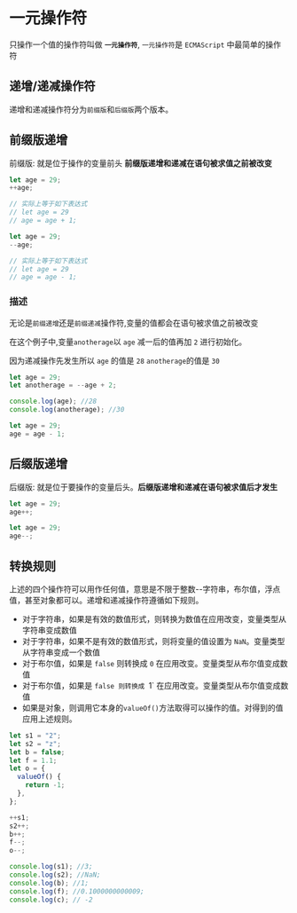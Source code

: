 # 一元操作符

只操作一个值的操作符叫做 **`一元操作符`**, `一元操作符`是 `ECMAScript` 中最简单的操作符

## 递增/递减操作符

递增和递减操作符分为`前缀版`和`后缀版`两个版本。

## 前缀版递增

前缀版: 就是位于操作的变量前头 **前缀版递增和递减在语句被求值之前被改变**

```javascript
let age = 29;
++age;

// 实际上等于如下表达式
// let age = 29
// age = age + 1;
```

```javascript
let age = 29;
--age;

// 实际上等于如下表达式
// let age = 29
// age = age - 1;
```

### 描述

无论是`前缀递增`还是`前缀递减`操作符,变量的值都会在语句被求值之前被改变

在这个例子中,变量`anotherage`以 `age` 减一后的值再加 `2` 进行初始化。

因为递减操作先发生所以 `age` 的值是 `28` `anotherage`的值是 `30`

```javascript
let age = 29;
let anotherage = --age + 2;

console.log(age); //28
console.log(anotherage); //30
```

```javascript
let age = 29;
age = age - 1;
```

## 后缀版递增

后缀版: 就是位于要操作的变量后头。**后缀版递增和递减在语句被求值后才发生**

```javascript
let age = 29;
age++;
```

```javascript
let age = 29;
age--;
```

## 转换规则

上述的四个操作符可以用作任何值，意思是不限于整数--字符串，布尔值，浮点值，甚至对象都可以。递增和递减操作符遵循如下规则。

- 对于字符串，如果是有效的数值形式，则转换为数值在应用改变，变量类型从字符串变成数值
- 对于字符串，如果不是有效的数值形式，则将变量的值设置为 `NaN`。变量类型从字符串变成一个数值
- 对于布尔值，如果是 `false` 则转换成 `0` 在应用改变。变量类型从布尔值变成数值
- 对于布尔值，如果是 `false 则转换成 `1` 在应用改变。变量类型从布尔值变成数值
- 如果是对象，则调用它本身的`valueOf()`方法取得可以操作的值。对得到的值应用上述规则。

```javascript
let s1 = "2";
let s2 = "z";
let b = false;
let f = 1.1;
let o = {
  valueOf() {
    return -1;
  },
};

++s1;
s2++;
b++;
f--;
o--;

console.log(s1); //3;
console.log(s2); //NaN;
console.log(b); //1;
console.log(f); //0.1000000000009;
console.log(c); // -2
```
